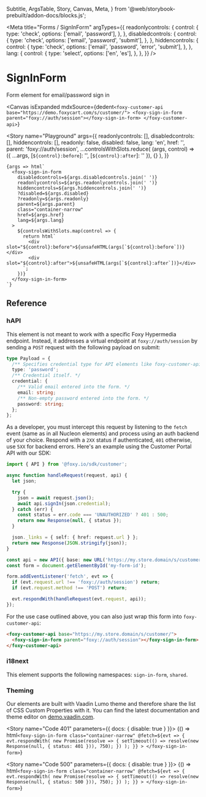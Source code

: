 
  Subtitle,
  ArgsTable,
  Story,
  Canvas,
  Meta,
} from '@web/storybook-prebuilt/addon-docs/blocks.js';


<Meta
  title="Forms / SignInForm"
  argTypes={{
    readonlycontrols: {
      control: {
        type: 'check',
        options: ['email', 'password'],
      },
    },
    disabledcontrols: {
      control: {
        type: 'check',
        options: ['email', 'password', 'submit'],
      },
    },
    hiddencontrols: {
      control: {
        type: 'check',
        options: ['email', 'password', 'error', 'submit'],
      },
    },
    lang: {
      control: {
        type: 'select',
        options: ['en', 'es'],
      },
    },
  }}
/>


# SignInForm

<Subtitle>Form element for email/password sign in</Subtitle>

<Canvas
  isExpanded
  mdxSource={dedent`
    <foxy-customer-api base="https://demo.foxycart.com/s/customer/">
      <foxy-sign-in-form parent="foxy://auth/session"></foxy-sign-in-form>
    </foxy-customer-api>
  `}
>
  <Story
    name="Playground"
    args={{
      readonlycontrols: [],
      disabledcontrols: [],
      hiddencontrols: [],
      readonly: false,
      disabled: false,
      lang: 'en',
      href: '',
      parent: 'foxy://auth/session',
      ...controlsWithSlots.reduce(
        (args, control) => ({ ...args, [`${control}:before`]: '', [`${control}:after`]: '' }),
        {}
      ),
    }}
  >
    {args => html`
      <foxy-sign-in-form
        disabledcontrols=${args.disabledcontrols.join(' ')}
        readonlycontrols=${args.readonlycontrols.join(' ')}
        hiddencontrols=${args.hiddencontrols.join(' ')}
        ?disabled=${args.disabled}
        ?readonly=${args.readonly}
        parent=${args.parent}
        class="container-narrow"
        href=${args.href}
        lang=${args.lang}
      >
        ${controlsWithSlots.map(control => {
          return html`
            <div slot="${control}:before">${unsafeHTML(args[`${control}:before`])}</div>
            <div slot="${control}:after">${unsafeHTML(args[`${control}:after`])}</div>
          `;
        })}
      </foxy-sign-in-form>
    `}
  </Story>
</Canvas>

## Reference

<ArgsTable of="foxy-sign-in-form" />

### hAPI

This element is not meant to work with a specific Foxy Hypermedia endpoint. Instead, it addresses a virtual endpoint at `foxy://auth/session` by sending a `POST` request with the following payload on submit:

```ts
type Payload = {
  /** Specifies credential type for API elements like foxy-customer-api. */
  type: 'password';
  /** Credential itself. */
  credential: {
    /** Valid email entered into the form. */
    email: string;
    /** Non-empty password entered into the form. */
    password: string;
  };
};
```

As a developer, you must intercept this request by listening to the `fetch` event (same as in all Nucleon elements) and process using an auth backend of your choice. Respond with a `2XX` status if authenticated, `401` otherwise, use `5XX` for backend errors. Here's an example using the Customer Portal API with our SDK:

```ts
import { API } from '@foxy.io/sdk/customer';

async function handleRequest(request, api) {
  let json;

  try {
    json = await request.json();
    await api.signIn(json.credential);
  } catch (err) {
    const status = err.code === 'UNAUTHORIZED' ? 401 : 500;
    return new Response(null, { status });
  }

  json._links = { self: { href: request.url } };
  return new Response(JSON.stringify(json));
}

const api = new API({ base: new URL('https://my.store.domain/s/customer') });
const form = document.getElementById('my-form-id');

form.addEventListener('fetch', evt => {
  if (evt.request.url !== 'foxy://auth/session') return;
  if (evt.request.method !== 'POST') return;

  evt.respondWith(handleRequest(evt.request, api));
});
```

For the use case outlined above, you can also just wrap this form into `foxy-customer-api`:

```html
<foxy-customer-api base="https://my.store.domain/s/customer/">
  <foxy-sign-in-form parent="foxy://auth/session"></foxy-sign-in-form>
</foxy-customer-api>
```

### i18next

This element supports the following namespaces: `sign-in-form`, `shared`.

### Theming

Our elements are built with Vaadin Lumo theme and therefore share the list of CSS Custom Properties with it. You can find the latest documentation and theme editor on [demo.vaadin.com](https://demo.vaadin.com/lumo-editor/).

<Story name="Code 401" parameters={{ docs: { disable: true } }}>
  {() => html`
    <foxy-sign-in-form
      class="container-narrow"
      @fetch=${evt => {
        evt.respondWith(
          new Promise(resolve => {
            setTimeout(() => resolve(new Response(null, { status: 401 })), 750);
          })
        );
      }}
    >
    </foxy-sign-in-form>
  `}
</Story>

<Story name="Code 500" parameters={{ docs: { disable: true } }}>
  {() => html`
    <foxy-sign-in-form
      class="container-narrow"
      @fetch=${evt => {
        evt.respondWith(
          new Promise(resolve => {
            setTimeout(() => resolve(new Response(null, { status: 500 })), 750);
          })
        );
      }}
    >
    </foxy-sign-in-form>
  `}
</Story>
